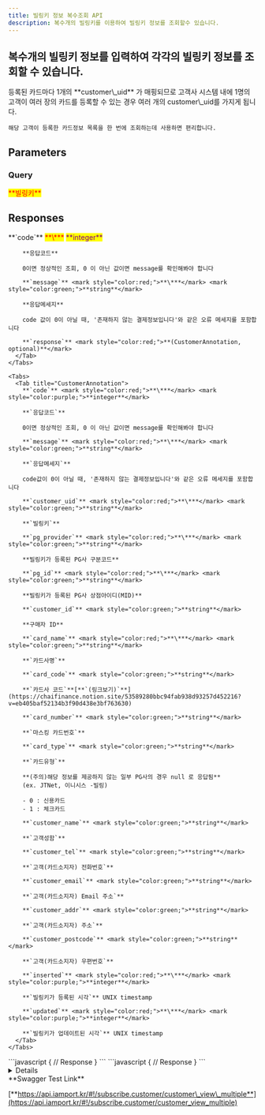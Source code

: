 ```yaml
---
title: 빌링키 정보 복수조회 API
description: 복수개의 빌링키를 이용하여 빌링키 정보를 조회할수 있습니다.
---
```



## 복수개의 빌링키 정보를 입력하여 각각의 빌링키 정보를 조회할 수 있습니다.

<Swagger method="get" path="/subscribe/customers" baseUrl="https://api.iamport.kr" summary="빌링정보 복수조회 API">
  <SwaggerDescription>
    등록된 카드마다 1개의 **customer\_uid** 가 매핑되므로 고객사 시스템 내에 1명의 고객이 여러 장의 카드를 등록할 수 있는 경우 여러 개의 customer\_uid를 가지게 됩니다.

    해당 고객이 등록한 카드정보 목록을 한 번에 조회하는데 사용하면 편리합니다.
  </SwaggerDescription>

  ## Parameters

  ### Query

  <SwaggerParameter name="customer_uid[]" type="Array" required="true">
    <mark style="color:red;">
      **빌링키**
    </mark>
  </SwaggerParameter>

  ## Responses

  <SwaggerResponse status="200: OK" description="성공">
    <Tabs>
      <Tab title="CustomerResponse">
        **`code`** <mark style="color:red;">**\***</mark> <mark style="color:purple;">**integer**</mark>

        **응답코드**

        0이면 정상적인 조회, 0 이 아닌 값이면 message를 확인해봐야 합니다

        **`message`** <mark style="color:red;">**\***</mark> <mark style="color:green;">**string**</mark>

        **응답메세지**

        code 값이 0이 아닐 때, '존재하지 않는 결제정보입니다'와 같은 오류 메세지를 포함합니다

        **`response`** <mark style="color:red;">**(CustomerAnnotation, optional)**</mark>
      </Tab>
    </Tabs>

    <Tabs>
      <Tab title="CustomerAnnotation">
        **`code`** <mark style="color:red;">**\***</mark> <mark style="color:purple;">**integer**</mark>

        **`응답코드`**

        0이면 정상적인 조회, 0 이 아닌 값이면 message를 확인해봐야 합니다

        **`message`** <mark style="color:red;">**\***</mark> <mark style="color:green;">**string**</mark>

        **`응답메세지`**

        code값이 0이 아닐 때, '존재하지 않는 결제정보입니다'와 같은 오류 메세지를 포함합니다

        **`customer_uid`** <mark style="color:red;">**\***</mark> <mark style="color:green;">**string**</mark>

        **`빌링키`**

        **`pg_provider`** <mark style="color:red;">**\***</mark> <mark style="color:green;">**string**</mark>

        **빌링키가 등록된 PG사 구분코드**

        **`pg_id`** <mark style="color:red;">**\***</mark> <mark style="color:green;">**string**</mark>

        **빌링키가 등록된 PG사 상점아이디(MID)**

        **`customer_id`** <mark style="color:green;">**string**</mark>

        **구매자 ID**

        **`card_name`** <mark style="color:red;">**\***</mark> <mark style="color:green;">**string**</mark>

        **`카드사명`**

        **`card_code`** <mark style="color:green;">**string**</mark>

        **`카드사 코드`**[**`(링크보기)`**](https://chaifinance.notion.site/53589280bbc94fab938d93257d452216?v=eb405baf52134b3f90d438e3bf763630)

        **`card_number`** <mark style="color:green;">**string**</mark>

        **`마스킹 카드번호`**

        **`card_type`** <mark style="color:green;">**string**</mark>

        **`카드유형`**

        **(주의)해당 정보를 제공하지 않는 일부 PG사의 경우 null 로 응답됨**
        (ex. JTNet, 이니시스 -빌링)

        - 0 : 신용카드
        - 1 : 체크카드

        **`customer_name`** <mark style="color:green;">**string**</mark>

        **`고객성함`**

        **`customer_tel`** <mark style="color:green;">**string**</mark>

        **`고객(카드소지자) 전화번호`**

        **`customer_email`** <mark style="color:green;">**string**</mark>

        **`고객(카드소지자) Email 주소`**

        **`customer_addr`** <mark style="color:green;">**string**</mark>

        **`고객(카드소지자) 주소`**

        **`customer_postcode`** <mark style="color:green;">**string**</mark>

        **`고객(카드소지자) 우편번호`**

        **`inserted`** <mark style="color:red;">**\***</mark> <mark style="color:purple;">**integer**</mark>

        **`빌링키가 등록된 시각`** UNIX timestamp

        **`updated`** <mark style="color:red;">**\***</mark> <mark style="color:purple;">**integer**</mark>

        **`빌링키가 업데이트된 시각`** UNIX timestamp
      </Tab>
    </Tabs>
  </SwaggerResponse>

  <SwaggerResponse status="401: Unauthorized" description="인증 Token이 전달되지 않았거나 유효하지 않은 경우">
    ```javascript
    {
      // Response
    }
    ```
  </SwaggerResponse>

  <SwaggerResponse status="404: Not Found" description="유효하지 않은 customer_uid">
    ```javascript
    {
      // Response
    }
    ```
  </SwaggerResponse>
</Swagger>

<Details>
  <p slot="summary">Response Model Schema</p>

  ```json
  {
    "code": 0,
    "message": "string",
    "response": [
      {
        "customer_uid": "string",
        "pg_provider": "string",
        "pg_id": "string",
        "card_name": "string",
        "card_code": "string",
        "card_number": "string",
        "card_type": "null",
        "customer_name": "string",
        "customer_tel": "string",
        "customer_email": "string",
        "customer_addr": "string",
        "customer_postcode": "string",
        "inserted": 0,
        "updated": 0
      }
    ]
  }
  ```
</Details>

<Hint style="success">
  **Swagger Test Link**

  [**https://api.iamport.kr/#!/subscribe.customer/customer\_view\_multiple**](https://api.iamport.kr/#!/subscribe.customer/customer_view_multiple)
</Hint>
